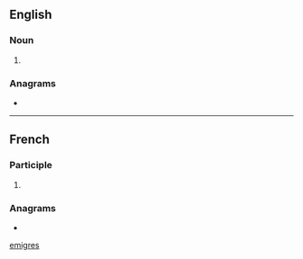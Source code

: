 {{also|emigres|emigrés|émigres|emigrês}}
==English==

===Noun===
{{head|en|noun form}}

# {{plural of|en|émigré}}

===Anagrams===
* {{anagrams|en|a=eegimrs|regimes|remiges|régimes}}

[[Category:English terms spelled with É|emigres]]

----

==French==

===Participle===
{{head|fr|past participle form|g=m-p}}

# {{masculine plural past participle of|fr|émigrer}}

===Anagrams===
* {{l|fr|régimes}}